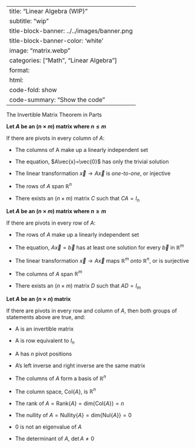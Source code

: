 
---
title: "Linear Algebra (WIP)"
subtitle: "wip"
title-block-banner: ../../images/banner.png
title-block-banner-color: 'white'
image: "matrix.webp"
categories: ["Math", "Linear Algebra"]
format:
  html:
    code-fold: show
    code-summary: "Show the code"
---

The Invertible Matrix Theorem in Parts

**Let $A$ be an $(n\times m)$ matrix where $n\leq m$**  

If there are pivots in every column of $A$:

 - The columns of A make up a linearly independent set

 - The equation, $A\vec{x}=\vec{0}$ has only the trivial solution

 - The linear transformation $\vec{x} \rightarrow A\vec{x}$ is *one-to-one*, or injective

 - The rows of $A$ span $\mathbb{R}^n$

 - There exists an $(n\times m)$ matrix $C$ such that $CA=I_n$

**Let $A$ be an $(n\times m)$ matrix where $n\geq m$**

If there are pivots in every row of $A$:

 - The rows of $A$ make up a linearly independent set

 - The equation, $A\vec{x}=\vec{b}$ has at least one solution for every $\vec{b}$ in $\mathbb{R}^m$
 
 - The linear transformation $\vec{x} \rightarrow A\vec{x}$ maps $\mathbb{R}^m$ *onto* $\mathbb{R}^n$, or is surjective

 - The columns of $A$ span $\mathbb{R}^m$

 - There exists an $(n\times m)$ matrix $D$ such that $AD=I_m$


**Let $A$ be an $(n\times n)$ matrix**

If there are pivots in every row and column of $A$, then both groups of statements above are true, and:

 - A is an invertible matrix

 - A is row equivalent to $I_n$

 - A has $n$ pivot positions

 - A's left inverse and right inverse are the same matrix

 - The columns of $A$ form a basis of $\mathbb{R}^n$ 

 - The column space, $\text{Col}\{A\}$, is $\mathbb{R}^n$

 - The rank of $A = \text{Rank}\{A\} = \text{dim}\{\text{Col}\{A\}\} = n$

 - The nullity of $A = \text{Nullity}\{A\} = \text{dim}\{\text{Nul}\{A\}\} = 0$

 - 0 is not an eigenvalue of $A$

 - The determinant of $A$, $\det{A} \neq 0$

